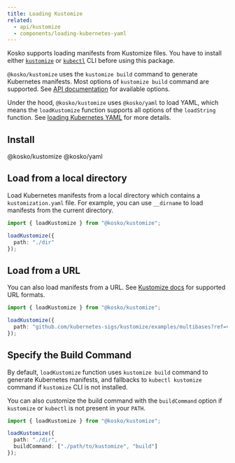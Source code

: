 ```yaml
---
title: Loading Kustomize
related:
  - api/kustomize
  - components/loading-kubernetes-yaml
---
```



Kosko supports loading manifests from Kustomize files. You have to install either [`kustomize`](https://kubectl.docs.kubernetes.io/installation/kustomize/) or [`kubectl`](https://kubectl.docs.kubernetes.io/installation/kubectl/) CLI before using this package.

`@kosko/kustomize` uses the `kustomize build` command to generate Kubernetes manifests. Most options of `kustomize build` command are supported. See [API documentation](api/kustomize.md) for available options.

Under the hood, `@kosko/kustomize` uses `@kosko/yaml` to load YAML, which means the `loadKustomize` function supports all options of the `loadString` function. See [loading Kubernetes YAML](./loading-kubernetes-yaml.mdx) for more details.

## Install

<NpmInstallCommand>@kosko/kustomize @kosko/yaml</NpmInstallCommand>

## Load from a local directory

Load Kubernetes manifests from a local directory which contains a `kustomization.yaml` file. For example, you can use `__dirname` to load manifests from the current directory.

```ts ts2js
import { loadKustomize } from "@kosko/kustomize";

loadKustomize({
  path: "./dir"
});
```

## Load from a URL

You can also load manifests from a URL. See [Kustomize docs](https://kubectl.docs.kubernetes.io/references/kustomize/kustomization/resource/) for supported URL formats.

```ts ts2js
import { loadKustomize } from "@kosko/kustomize";

loadKustomize({
  path: "github.com/kubernetes-sigs/kustomize/examples/multibases?ref=v1.0.6"
});
```

## Specify the Build Command

By default, `loadKustomize` function uses `kustomize build` command to generate Kubernetes manifests, and fallbacks to `kubectl kustomize` command if `kustomize` CLI is not installed.

You can also customize the build command with the `buildCommand` option if `kustomize` or `kubectl` is not present in your `PATH`.

```ts ts2js
import { loadKustomize } from "@kosko/kustomize";

loadKustomize({
  path: "./dir",
  buildCommand: ["./path/to/kustomize", "build"]
});
```
